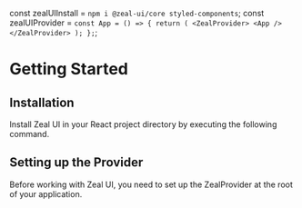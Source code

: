 const zealUIInstall = `
npm i @zeal-ui/core styled-components
`;
const zealUIProvider = `
const App = () => {
    return (
        <ZealProvider>
            <App />
        </ZealProvider>
    );
};
`;

<Layout title="Getting Started">

# Getting Started

<Divider/>

## Installation

Install Zeal UI in your React project directory by executing the following command.

<CodeSnippet code={zealUIInstall} disableLineNumber language="bash" />

## Setting up the Provider

Before working with Zeal UI, you need to set up the <InlineCode>ZealProvider</InlineCode> at the root of your application.

<CodeSnippet code={zealUIProvider} />

</Layout>